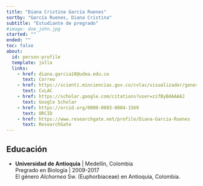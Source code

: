 ```yaml
---
title: "Diana Cristina García Ruenes"
sortby: "García Ruenes, Diana Cristina"
subtitle: "Estudiante de pregrado"
#image: doe_john.jpg
started: ""
ended: ""
toc: false
about:
  id: person-profile
  template: jolla
  links:
    - href: diana.garcia10@udea.edu.co
      text: Correo
    - href: https://scienti.minciencias.gov.co/cvlac/visualizador/generarCurriculoCv.do?cod_rh=0001825775
      text: CvLAC
    - href: https://scholar.google.com/citations?user=zifByB4AAAAJ
      text: Google Scholar
    - href: https://orcid.org/0000-0003-0004-1569
      text: ORCID
    - href: https://www.researchgate.net/profile/Diana-Garcia-Ruenes
      text: ResearchGate
---
```


:::{#person-profile}
:::



## Educación

-   **Universidad de Antioquia** \| Medellín, Colombia\
    Pregrado en Biología \| 2009-2017\
    El género *Alchornea* Sw. (Euphorbiaceae) en Antioquia, Colombia.